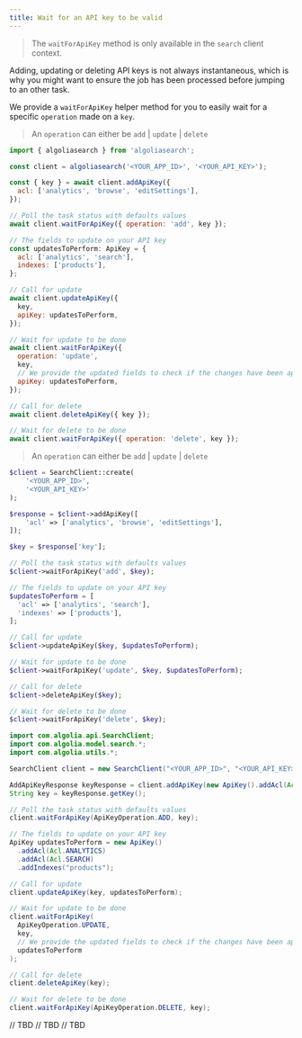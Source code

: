 ```yaml
---
title: Wait for an API key to be valid
---
```



> The `waitForApiKey` method is only available in the `search` client context.

Adding, updating or deleting API keys is not always instantaneous, which is why you might want to ensure the job has been processed before jumping to an other task.

We provide a `waitForApiKey` helper method for you to easily wait for a specific `operation` made on a `key`.

<TabsLanguage>
<TabItem value="javascript">

> An `operation` can either be `add` | `update` | `delete`

```js
import { algoliasearch } from 'algoliasearch';

const client = algoliasearch('<YOUR_APP_ID>', '<YOUR_API_KEY>');

const { key } = await client.addApiKey({
  acl: ['analytics', 'browse', 'editSettings'],
});

// Poll the task status with defaults values
await client.waitForApiKey({ operation: 'add', key });

// The fields to update on your API key
const updatesToPerform: ApiKey = {
  acl: ['analytics', 'search'],
  indexes: ['products'],
};

// Call for update
await client.updateApiKey({
  key,
  apiKey: updatesToPerform,
});

// Wait for update to be done
await client.waitForApiKey({
  operation: 'update',
  key,
  // We provide the updated fields to check if the changes have been applied
  apiKey: updatesToPerform,
});

// Call for delete
await client.deleteApiKey({ key });

// Wait for delete to be done
await client.waitForApiKey({ operation: 'delete', key });
```

</TabItem>
<TabItem value="php">

> An `operation` can either be `add` | `update` | `delete`

```php
$client = SearchClient::create(
    '<YOUR_APP_ID>',
    '<YOUR_API_KEY>'
);

$response = $client->addApiKey([
    'acl' => ['analytics', 'browse', 'editSettings'],
]);

$key = $response['key'];

// Poll the task status with defaults values
$client->waitForApiKey('add', $key);

// The fields to update on your API key
$updatesToPerform = [
  'acl' => ['analytics', 'search'],
  'indexes' => ['products'],
];

// Call for update
$client->updateApiKey($key, $updatesToPerform);

// Wait for update to be done
$client->waitForApiKey('update', $key, $updatesToPerform);

// Call for delete
$client->deleteApiKey($key);

// Wait for delete to be done
$client->waitForApiKey('delete', $key);

```

</TabItem>
<TabItem value="java">

```java
import com.algolia.api.SearchClient;
import com.algolia.model.search.*;
import com.algolia.utils.*;

SearchClient client = new SearchClient("<YOUR_APP_ID>", "<YOUR_API_KEY>");

AddApiKeyResponse keyResponse = client.addApiKey(new ApiKey().addAcl(Acl.ANALYTICS).addAcl(Acl.BROWSE).addAcl(Acl.EDIT_SETTINGS));
String key = keyResponse.getKey();

// Poll the task status with defaults values
client.waitForApiKey(ApiKeyOperation.ADD, key);

// The fields to update on your API key
ApiKey updatesToPerform = new ApiKey()
  .addAcl(Acl.ANALYTICS)
  .addAcl(Acl.SEARCH)
  .addIndexes("products");

// Call for update
client.updateApiKey(key, updatesToPerform);

// Wait for update to be done
client.waitForApiKey(
  ApiKeyOperation.UPDATE,
  key,
  // We provide the updated fields to check if the changes have been applied
  updatesToPerform
);

// Call for delete
client.deleteApiKey(key);

// Wait for delete to be done
client.waitForApiKey(ApiKeyOperation.DELETE, key);
```

</TabItem>

<TabItem value="kotlin">
// TBD
</TabItem>

<TabItem value="dart">
// TBD
</TabItem>

<TabItem value="go">
// TBD
</TabItem>
</TabsLanguage>
